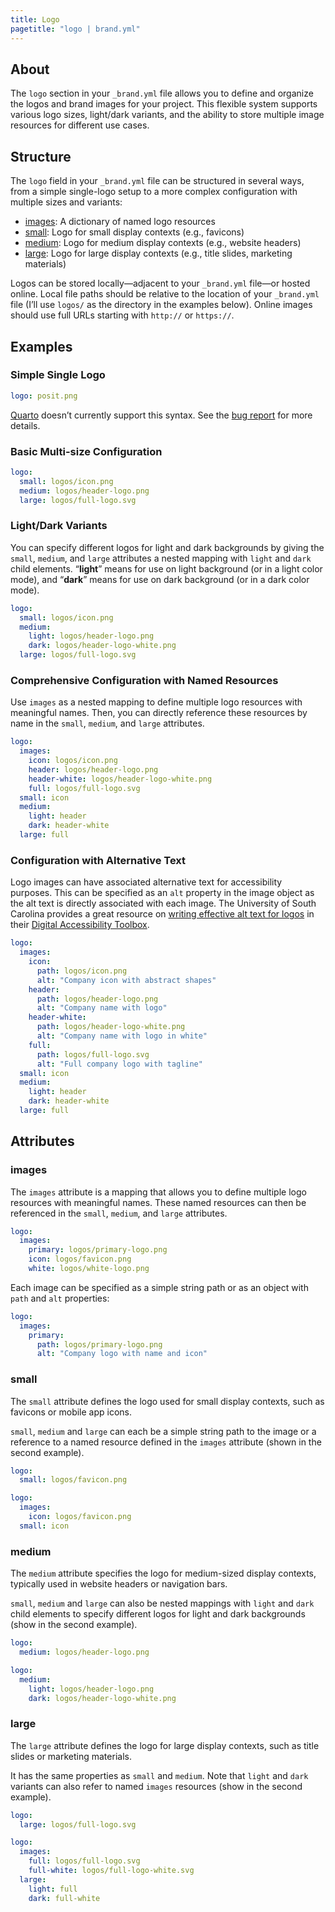 ```yaml
---
title: Logo
pagetitle: "logo | brand.yml"
---
```


## About

The `logo` section in your `_brand.yml` file allows you to define and organize the logos and brand images for your project. This flexible system supports various logo sizes, light/dark variants, and the ability to store multiple image resources for different use cases.

## Structure

The `logo` field in your `_brand.yml` file can be structured in several ways, from a simple single-logo setup to a more complex configuration with multiple sizes and variants:

- [images](#images): A dictionary of named logo resources
- [small](#small): Logo for small display contexts (e.g., favicons)
- [medium](#medium): Logo for medium display contexts (e.g., website headers)
- [large](#large): Logo for large display contexts (e.g., title slides, marketing materials)

Logos can be stored locally---adjacent to your `_brand.yml` file---or hosted online.
Local file paths should be relative to the location of your `_brand.yml` file
(I'll use `logos/` as the directory in the examples below).
Online images should use full URLs starting with `http://` or `https://`.

## Examples

### Simple Single Logo

```.yaml
logo: posit.png
```

::: callout-warning

[Quarto](https://quarto.org) doesn't currently support this syntax. See the [bug report](https://github.com/quarto-dev/quarto-cli/issues/12755) for more details.

:::

### Basic Multi-size Configuration

```.yaml
logo:
  small: logos/icon.png
  medium: logos/header-logo.png
  large: logos/full-logo.svg
```

### Light/Dark Variants

You can specify different logos for light and dark backgrounds by giving the `small`, `medium`, and `large` attributes a nested mapping with `light` and `dark` child elements.
"**light**" means for use on light background (or in a light color mode), and "**dark**" means for use on dark background (or in a dark color mode).

```.yaml
logo:
  small: logos/icon.png
  medium:
    light: logos/header-logo.png
    dark: logos/header-logo-white.png
  large: logos/full-logo.svg
```

### Comprehensive Configuration with Named Resources

Use `images` as a nested mapping to define multiple logo resources with meaningful names.
Then, you can directly reference these resources by name in the `small`, `medium`, and `large` attributes.

```.yaml
logo:
  images:
    icon: logos/icon.png
    header: logos/header-logo.png
    header-white: logos/header-logo-white.png
    full: logos/full-logo.svg
  small: icon
  medium:
    light: header
    dark: header-white
  large: full
```

### Configuration with Alternative Text

Logo images can have associated alternative text for accessibility purposes.
This can be specified as an `alt` property in the image object as the alt text is directly associated with each image.
The University of South Carolina provides a great resource on [writing effective alt text for logos](https://sc.edu/about/offices_and_divisions/digital-accessibility/toolbox/best_practices/alternative_text/logo-alt-text/index.php) in their [Digital Accessibility Toolbox](https://sc.edu/about/offices_and_divisions/digital-accessibility/index.php).


```.yaml
logo:
  images:
    icon:
      path: logos/icon.png
      alt: "Company icon with abstract shapes"
    header:
      path: logos/header-logo.png
      alt: "Company name with logo"
    header-white:
      path: logos/header-logo-white.png
      alt: "Company name with logo in white"
    full:
      path: logos/full-logo.svg
      alt: "Full company logo with tagline"
  small: icon
  medium:
    light: header
    dark: header-white
  large: full
```

## Attributes

### images {#images}

The `images` attribute is a mapping that allows you to define multiple logo resources with meaningful names. These named resources can then be referenced in the `small`, `medium`, and `large` attributes.

```.yaml
logo:
  images:
    primary: logos/primary-logo.png
    icon: logos/favicon.png
    white: logos/white-logo.png
```

Each image can be specified as a simple string path or as an object with `path` and `alt` properties:

```.yaml
logo:
  images:
    primary:
      path: logos/primary-logo.png
      alt: "Company logo with name and icon"
```

### small {#small}

The `small` attribute defines the logo used for small display contexts, such as favicons or mobile app icons.

`small`, `medium` and `large` can each be a simple string path to the image or a reference to a named resource defined in the `images` attribute (shown in the second example).

:::{.grid style="--bs-columns:2"}
::: {.g-col-2 .g-col-lg-1}
```.yaml
logo:
  small: logos/favicon.png
```
:::

::: {.g-col-2 .g-col-lg-1}
```.yaml
logo:
  images:
    icon: logos/favicon.png
  small: icon
```
:::
:::

### medium {#medium}

The `medium` attribute specifies the logo for medium-sized display contexts, typically used in website headers or navigation bars.

`small`, `medium` and `large` can also be nested mappings with `light` and `dark` child elements to specify different logos for light and dark backgrounds (show in the second example).

::: {.grid style="--bs-columns:2"}
::: {.g-col-2 .g-col-lg-1}
```.yaml
logo:
  medium: logos/header-logo.png
```
:::

::: {.g-col-2 .g-col-lg-1}
```.yaml
logo:
  medium:
    light: logos/header-logo.png
    dark: logos/header-logo-white.png
```
:::
:::

### large {#large}

The `large` attribute defines the logo for large display contexts, such as title slides or marketing materials.

It has the same properties as `small` and `medium`.
Note that `light` and `dark` variants can also refer to named `images` resources (show in the second example).

::: {.grid style="--bs-columns:2"}
::: {.g-col-2 .g-col-lg-1}
```.yaml
logo:
  large: logos/full-logo.svg
```
:::

::: {.g-col-2 .g-col-lg-1}
```.yaml
logo:
  images:
    full: logos/full-logo.svg
    full-white: logos/full-logo-white.svg
  large:
    light: full
    dark: full-white
```
:::
:::
